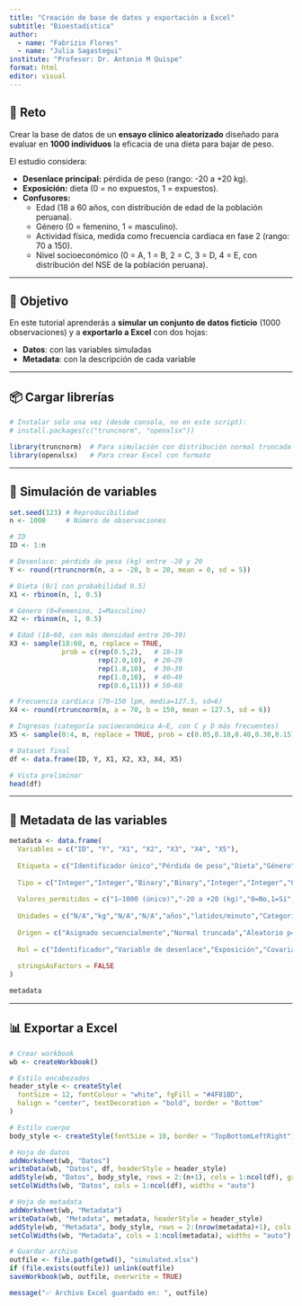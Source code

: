 ---
title: "Creación de base de datos y exportación a Excel"
subtitle: "Bioestadística"
author: 
  - name: "Fabrizio Flores"
  - name: "Julia Sagastegui"
institute: "Profesor: Dr. Antonio M Quispe"
format: html
editor: visual
---

## 🚀 Reto

Crear la base de datos de un **ensayo clínico aleatorizado** diseñado para evaluar en **1000 individuos** la eficacia de una dieta para bajar de peso.

El estudio considera:

-   **Desenlace principal:** pérdida de peso (rango: -20 a +20 kg).
-   **Exposición:** dieta (0 = no expuestos, 1 = expuestos).
-   **Confusores:**
    -   Edad (18 a 60 años, con distribución de edad de la población peruana).
    -   Género (0 = femenino, 1 = masculino).
    -   Actividad física, medida como frecuencia cardiaca en fase 2 (rango: 70 a 150).
    -   Nivel socioeconómico (0 = A, 1 = B, 2 = C, 3 = D, 4 = E, con distribución del NSE de la población peruana).

------------------------------------------------------------------------

## 🎯 Objetivo

En este tutorial aprenderás a **simular un conjunto de datos ficticio** (1000 observaciones) y a **exportarlo a Excel** con dos hojas:

-   **Datos**: con las variables simuladas
-   **Metadata**: con la descripción de cada variable

------------------------------------------------------------------------

## 📦 Cargar librerías

```{r}
# Instalar solo una vez (desde consola, no en este script):
# install.packages(c("truncnorm", "openxlsx"))

library(truncnorm)  # Para simulación con distribución normal truncada
library(openxlsx)   # Para crear Excel con formato

```

------------------------------------------------------------------------

## 🔢 Simulación de variables

```{r}
set.seed(123) # Reproducibilidad
n <- 1000     # Número de observaciones

# ID
ID <- 1:n

# Desenlace: pérdida de peso (kg) entre -20 y 20
Y <- round(rtruncnorm(n, a = -20, b = 20, mean = 0, sd = 5))

# Dieta (0/1 con probabilidad 0.5)
X1 <- rbinom(n, 1, 0.5)

# Género (0=Femenino, 1=Masculino)
X2 <- rbinom(n, 1, 0.5)

# Edad (18–60, con más densidad entre 20–39)
X3 <- sample(18:60, n, replace = TRUE,
             prob = c(rep(0.5,2),   # 18–19
                      rep(2.0,10),  # 20–29
                      rep(1.8,10),  # 30–39
                      rep(1.0,10),  # 40–49
                      rep(0.6,11))) # 50–60

# Frecuencia cardiaca (70–150 lpm, media=127.5, sd=6)
X4 <- round(rtruncnorm(n, a = 70, b = 150, mean = 127.5, sd = 6))

# Ingresos (categoría socioeconómica A–E, con C y D más frecuentes)
X5 <- sample(0:4, n, replace = TRUE, prob = c(0.05,0.10,0.40,0.30,0.15))

# Dataset final
df <- data.frame(ID, Y, X1, X2, X3, X4, X5)

# Vista preliminar
head(df)

```

------------------------------------------------------------------------

## 📝 Metadata de las variables

```{r}
metadata <- data.frame(
  Variables = c("ID", "Y", "X1", "X2", "X3", "X4", "X5"),
  
  Etiqueta = c("Identificador único","Pérdida de peso","Dieta","Género","Edad","Frecuencia cardiaca","Ingresos económicos"),
  
  Tipo = c("Integer","Integer","Binary","Binary","Integer","Integer","Ordinal"),
  
  Valores_permitidos = c("1–1000 (único)","-20 a +20 (kg)","0=No,1=Sí","0=F,1=M","18–60","70–150 (lpm)","0=A,1=B,2=C,3=D,4=E"),
  
  Unidades = c("N/A","kg","N/A","N/A","años","latidos/minuto","Categoría"),
  
  Origen = c("Asignado secuencialmente","Normal truncada","Aleatorio p=0.5","Aleatorio p=0.5","Muestreo ponderado","Normal truncada media=127.5","Distribución socioeconómica Perú"),
  
  Rol = c("Identificador","Variable de desenlace","Exposición","Covariable","Covariable","Covariable fisiológica","Covariable socioeconómica"),
  
  stringsAsFactors = FALSE
)

metadata

```

------------------------------------------------------------------------

## 📊 Exportar a Excel

```{r}
# Crear workbook
wb <- createWorkbook()

# Estilo encabezados
header_style <- createStyle(
  fontSize = 12, fontColour = "white", fgFill = "#4F81BD",
  halign = "center", textDecoration = "bold", border = "Bottom"
)

# Estilo cuerpo
body_style <- createStyle(fontSize = 10, border = "TopBottomLeftRight")

# Hoja de datos
addWorksheet(wb, "Datos")
writeData(wb, "Datos", df, headerStyle = header_style)
addStyle(wb, "Datos", body_style, rows = 2:(n+1), cols = 1:ncol(df), gridExpand = TRUE)
setColWidths(wb, "Datos", cols = 1:ncol(df), widths = "auto")

# Hoja de metadata
addWorksheet(wb, "Metadata")
writeData(wb, "Metadata", metadata, headerStyle = header_style)
addStyle(wb, "Metadata", body_style, rows = 2:(nrow(metadata)+1), cols = 1:ncol(metadata), gridExpand = TRUE)
setColWidths(wb, "Metadata", cols = 1:ncol(metadata), widths = "auto")

# Guardar archivo
outfile <- file.path(getwd(), "simulated.xlsx")
if (file.exists(outfile)) unlink(outfile)
saveWorkbook(wb, outfile, overwrite = TRUE)

message("✅ Archivo Excel guardado en: ", outfile)

```
